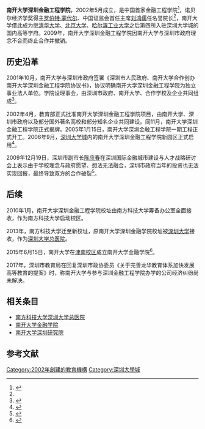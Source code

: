 {{高校
|名称            = 南开大学深圳金融工程学院
|外文名          = {{lang|en|Financial Engineering College,Nankai University}}
|图像            = [[File:Shenzhen_School_of_Financial_Engineering,_Nankai_University.jpg|250px]]
|图像说明        = 南开大学深圳金融工程学院旧址
|校训            =
|建校            = 2002年5月
|闭校            = 2009年
|类型            = [[公立大学|公立大学]]
|书记            =
|院长            = 
|地址            = {{CHN}}[[广东省|广东省]][[深圳市|深圳市]][[南山区|南山区]]
|坐标            =
|校园环境        = 
|面积            = 
|老校名          =
|隶属            = 
|网站            = 
|脚注            = 已于2009年撤销
}}
{{about|2002年年[[南开大学|南开大学]]在深圳市成立的专注于金融工程学科的实体学院|2015年[[南开大学|南开大学]]在[[南开大学津南校区|津南校区]]成立的研究金融学的实体学院|南开大学金融学院}}
'''南开大学深圳金融工程学院'''，2002年5月成立，是中国首家金融工程学院<ref>{{cite news|author1=李海燕|title=南大金融工程硕士国内首批昨日毕业|newspaper=每日新报|date=2005-01-14}}</ref>，诺贝尔经济学奖得主[[罗伯特·蒙代尔|罗伯特·蒙代尔]]、中国证监会首任主席[[刘鸿儒_(1930年)|刘鸿儒]]任名誉院长<ref name="南开深圳金融工程学院流产" />，南开大学借此成为继[[清华大学|清华大学]]、[[北京大学|北京大学]]、[[哈尔滨工业大学|哈尔滨工业大学]]之后第四所入驻深圳大学城的国内高等学府。2009年，南开大学深圳金融工程学院因南开大学与深圳市政府理念不合而终止合作并撤销。

== 历史沿革 ==
2001年10月，南开大学与深圳市政府签署《深圳市人民政府、南开大学合作创办南开大学深圳金融工程学院协议书》，协议明确南开大学深圳金融工程学院为独立事业法人单位。学院设理事会，由深圳市政府、南开大学、合作学校及企业共同组成<ref>{{cite news|author1=张宏伟|title=朱清时：不可能一下子实现“教授治校”|newspaper=华商报|date=2012-06-28}}</ref>。

2002年4月，教育部正式批准南开大学深圳金融工程学院项目，由南开大学、深圳市政府以及部分国外著名高校和部分知名企业共同建设。同11月，南开大学深圳金融工程学院正式揭牌。2005年1月15日，南开大学深圳金融工程学院一期工程正式开工。2006年9月，[[深圳大学城|深圳大学城]]内的南开大学深圳金融工程学院新园区正式启用<ref>{{cite news|author1=李玫|title=南开大学深圳金融工程学院新园区正式启用 可容纳2900名学生|newspaper=深圳特区报|date=2006-09-13}}</ref>。

2009年12月19日，深圳市副市长[[陈应春|陈应春]]在深圳国际金融城市建设与人才战略研讨会上表示由于学校理念与政府愿望、想法无法融合，深圳市政府当年的投资也无法实现回报，最终导致双方的合作破裂<ref name="南开深圳金融工程学院流产">{{cite news|author1=徐维强|title=南开深圳金融工程学院流产 副市长陈应春称双方想法利益不一致|newspaper=南方都市报|date=2009-12-22}}</ref>。

== 后续 ==
2010年1月，南开大学深圳金融工程学院校址由南方科技大学筹备办公室全面接收，作为南方科技大学启动校区。

2013年，南方科技大学迁至新校址，原南开大学深圳金融学院校址被[[深圳大学|深圳大学]]接收，作为[[深圳大学总医院|深圳大学总医院]]。

2015年6月15日，南开大学在[[南开大学津南校区|津南校区]]成立南开大学金融学院<ref>{{cite news|author1=赵晖|title=南开大学成立金融学院|newspaper=天津日报|date=2015-06-17}}</ref>。

2017年，深圳市教育局在回复深圳市政协委员《关于完善龙华教育体系加快发展高等教育的提案》时，称南开大学与参与深圳金融工程学院办学的公司经济纠纷尚未解决。

== 相关条目 ==
*[[南方科技大学|南方科技大学]]{{to}}[[深圳大学总医院|深圳大学总医院]]
*[[南开大学金融学院|南开大学金融学院]]
*[[南开大学深圳研究院|南开大学深圳研究院]]

==参考文献==
{{reflist}}
{{南开大学}}
{{深圳大学城}}
[[Category:2002年創建的教育機構|Category:2002年創建的教育機構]]
[[Category:深圳大學城|Category:深圳大學城]]